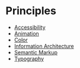 # Principles

* [Accessibility](./principles/accessibility)
* [Animation](./principles/animation)
* [Color](./principles/color)
* [Information Architecture](./principles/information-architecture)
* [Semantic Markup](./principles/semantic-markup)
* [Typography](./principles/typography)
